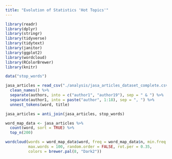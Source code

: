 ```yaml
---
title: "Evolution of Statistics 'Hot Topics'"
---
```


```r

library(readr)
library(dplyr)
library(stringr)
library(tidyverse)
library(tidytext)
library(janitor)
library(ggplot2)
library(wordcloud)
library(RColorBrewer)
library(knitr)

data("stop_words")

jasa_articles = read_csv("./analysis/jasa_articles_dataset_complete.csv") %>%
  clean_names() %>% 
  separate(authors, into = c("author1", "author19"), sep = " & ") %>% 
  separate(author1, into = paste("author", 1:18), sep = ", ") %>% 
  unnest_tokens(word, title)

jasa_articles = anti_join(jasa_articles, stop_words)
```

```r
word_map_data <- jasa_articles %>% 
  count(word, sort = TRUE) %>%
  top_n(200)
```

```r
wordcloud(words = word_map_data$word, freq = word_map_data$n, min.freq = 50,
          max.words = 100, random.order = FALSE, rot.per = 0.35, 
          colors = brewer.pal(8, "Dark2"))
```

